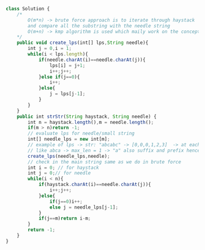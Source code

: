 ```js
class Solution {
    /*
        O(m*n) -> brute force approach is to iterate through haystack
        and compare all the substring with the needle string  
        O(m+n) -> kmp algorithm is used which maily work on the concept of longest suffix prefix 
    */
    public void create_lps(int[] lps,String needle){
        int j = 0,i = 1;
        while(i < lps.length){
            if(needle.charAt(i)==needle.charAt(j)){
                lps[i] = j+1;
                i++;j++;
            }else if(j==0){
                i++;
            }else{
                j = lps[j-1];
            }
        }
    }
    public int strStr(String haystack, String needle) {
        int n = haystack.length(),m = needle.length();
        if(m > n)return -1;
        // evaluate lps for needle/small string
        int[] needle_lps = new int[m];
        // example of lps -> str: "abcabc" -> [0,0,0,1,2,3]  -> at each index: longest string which is prefix as well as suffix
        // like abca -> max_len = 1 -> "a" also suffix and prefix hence at index 3 we mention: 1
        create_lps(needle_lps,needle);
        // check in the main string same as we do in brute force
        int i = 0; // for haystack
        int j = 0;// for needle
        while(i < n){
            if(haystack.charAt(i)==needle.charAt(j)){
                i++;j++;
            }else{
                if(j==0)i++;
                else j = needle_lps[j-1];
            }
            if(j==m)return i-m;
        }
        return -1;
    }
}

```